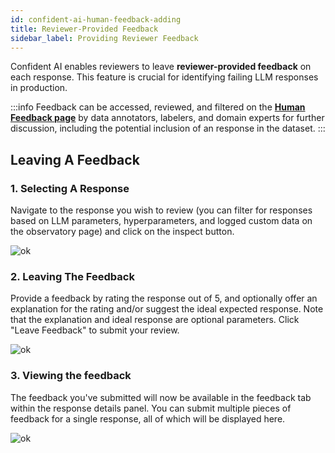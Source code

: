 ```yaml
---
id: confident-ai-human-feedback-adding
title: Reviewer-Provided Feedback
sidebar_label: Providing Reviewer Feedback
---
```


Confident AI enables reviewers to leave **reviewer-provided feedback** on each response. This feature is crucial for identifying failing LLM responses in production.

:::info
Feedback can be accessed, reviewed, and filtered on the **[Human Feedback page](/confident-ai/confident-ai-human-feedback-platform)** by data annotators, labelers, and domain experts for further discussion, including the potential inclusion of an response in the dataset.
:::

## Leaving A Feedback

### 1. Selecting A Response

Navigate to the response you wish to review (you can filter for responses based on LLM parameters, hyperparameters, and logged custom data on the observatory page) and click on the inspect button.

![ok](https://deepeval-docs.s3.amazonaws.com/inspect_event.svg)

### 2. Leaving The Feedback

Provide a feedback by rating the response out of 5, and optionally offer an explanation for the rating and/or suggest the ideal expected response. Note that the explanation and ideal response are optional parameters. Click "Leave Feedback" to submit your review.

![ok](https://deepeval-docs.s3.amazonaws.com/leave_feedback.svg)

### 3. Viewing the feedback

The feedback you've submitted will now be available in the feedback tab within the response details panel. You can submit multiple pieces of feedback for a single response, all of which will be displayed here.

![ok](https://deepeval-docs.s3.amazonaws.com/feedback_left.svg)
